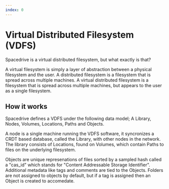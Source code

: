 ```yaml
---
index: 0
---
```


# Virtual Distributed Filesystem (VDFS)

Spacedrive is a virtual distributed filesystem, but what exactly is that?

A virtual filesystem is simply a layer of abstraction between a physical filesystem and the user. A distributed filesystem is a filesystem that is spread across multiple machines. A virtual distributed filesystem is a filesystem that is spread across multiple machines, but appears to the user as a single filesystem.

## How it works

Spacedrive defines a VDFS under the following data model; A Library, Nodes, Volumes, Locations, Paths and Objects.

A node is a single machine running the VDFS software, it syncronizes a CRDT based database, called the Library, with other nodes in the network. The library consists of Locations, found on Volumes, which contain Paths to files on the underlying filesystem.

Objects are unique represenations of files sorted by a sampled hash called a "cas_id" which stands for "Content Addressable Storage Identifier". Additional metadata like tags and comments are tied to the Objects. Folders are not assigned to objects by default, but if a tag is assigned then an Object is created to accomedate.
